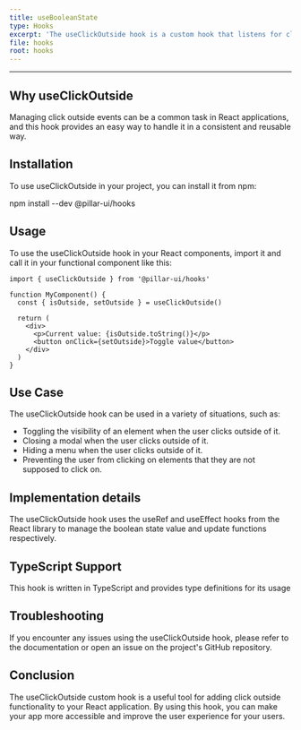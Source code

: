 ```yaml
---
title: useBooleanState
type: Hooks
excerpt: 'The useClickOutside hook is a custom hook that listens for clicks outside of a specified element. It returns an object containing the current boolean value and functions for updating it.'
file: hooks
root: hooks
---
```


---

## Why useClickOutside

Managing click outside events can be a common task in React applications, and this hook provides an easy way to handle it in a consistent and reusable way.

## Installation

To use useClickOutside in your project, you can install it from npm:

npm install --dev @pillar-ui/hooks

## Usage

To use the useClickOutside hook in your React components, import it and call it in your functional component like this:

```tsx title='app.tsx' showLineNumbers
import { useClickOutside } from '@pillar-ui/hooks'

function MyComponent() {
  const { isOutside, setOutside } = useClickOutside()

  return (
    <div>
      <p>Current value: {isOutside.toString()}</p>
      <button onClick={setOutside}>Toggle value</button>
    </div>
  )
}
```

## Use Case

The useClickOutside hook can be used in a variety of situations, such as:

- Toggling the visibility of an element when the user clicks outside of it.
- Closing a modal when the user clicks outside of it.
- Hiding a menu when the user clicks outside of it.
- Preventing the user from clicking on elements that they are not supposed to click on.

## Implementation details

The useClickOutside hook uses the useRef and useEffect hooks from the React library to manage the boolean state value and update functions respectively.

## TypeScript Support

This hook is written in TypeScript and provides type definitions for its usage

## Troubleshooting

If you encounter any issues using the useClickOutside hook, please refer to the documentation or open an issue on the project's GitHub repository.

## Conclusion

The useClickOutside custom hook is a useful tool for adding click outside functionality to your React application. By using this hook, you can make your app more accessible and improve the user experience for your users.
